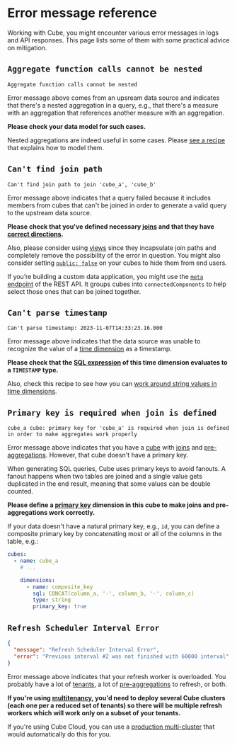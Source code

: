 # Error message reference

Working with Cube, you might encounter various error messages in logs and API responses.
This page lists some of them with some practical advice on mitigation.

## `Aggregate function calls cannot be nested`

```
Aggregate function calls cannot be nested
```

Error message above comes from an upsream data source and indicates that
there's a nested aggregation in a query, e.g., that there's a measure
with an aggregation that references another measure with an aggregation.

**Please check your data model for such cases.**

Nested aggregations are indeed useful in some cases. Please [see a
recipe](/guides/recipes/data-modeling/nested-aggregates) that explains
how to model them.


## `Can't find join path`

```
Can't find join path to join 'cube_a', 'cube_b'
```

Error message above indicates that a query failed because it includes members from cubes
that can't be joined in order to generate a valid query to the upstream data source.

**Please check that you've defined necessary [joins](/product/data-modeling/reference/joins)
and that they have [correct directions](/product/data-modeling/concepts/working-with-joins#transitive-join-pitfalls).**

Also, please consider using [views](/product/data-modeling/reference/view) since they
incapsulate join paths and completely remove the possibility of the error in question.
You might also consider setting [`public: false`](/product/data-modeling/reference/cube#public)
on your cubes to hide them from end users.

If you’re building a custom data application, you might use the [`meta` endpoint](/product/apis-integrations/rest-api/reference#v1meta)
of the REST API. It groups cubes into `connectedComponents` to help select those ones
that can be joined together.

## `Can't parse timestamp`

```
Can't parse timestamp: 2023-11-07T14:33:23.16.000
```

Error message above indicates that the data source was unable to recognize
the value of a [time dimension](/product/data-modeling/reference/types-and-formats#time-1)
as a timestamp.

**Please check that the [SQL expression](/product/data-modeling/syntax#sql-expressions)
of this time dimension evaluates to a `TIMESTAMP` type.**

Also, check this recipe to see how you can [work around string values in
time dimensions](/guides/recipes/data-modeling/string-time-dimensions).

## `Primary key is required when join is defined`

```
cube_a cube: primary key for 'cube_a' is required when join is defined
in order to make aggregates work properly
```

Error message above indicates that you have a [cube](/product/data-modeling/reference/cube)
with [joins](/product/data-modeling/reference/joins) and
[pre-aggregations](/product/data-modeling/reference/pre-aggregations). However, that cube
doesn't have a primary key.

When generating SQL queries, Cube uses primary keys to avoid fanouts.
A fanout happens when two tables are joined and a single value gets duplicated in the end result,
meaning that some values can be double counted. 

**Please define a [primary key](/product/data-modeling/reference/dimensions#primary_key) dimension in this cube to make joins and pre-aggregations work correctly.**

If your data doesn't have a natural primary key, e.g., `id`, you can define a composite
primary key by concatenating most or all of the columns in the table, e.g.:


```yml
cubes:
  - name: cube_a
    # ...

    dimensions:
      - name: composite_key
        sql: CONCAT(column_a, '-', column_b, '-', column_c)
        type: string
        primary_key: true
```

## `Refresh Scheduler Interval Error`

```json
{
  "message": "Refresh Scheduler Interval Error",
  "error": "Previous interval #2 was not finished with 60000 interval"
}
```

Error message above indicates that your refresh worker is overloaded. You probably have
a lot of [tenants](/product/configuration/advanced/multitenancy), a lot of
[pre-aggregations](/product/caching/using-pre-aggregations) to refresh, or both.

**If you're using [multitenancy](/product/configuration/advanced/multitenancy), you'd need
to deploy several Cube clusters (each one per a reduced set of tenants) so there will be
multiple refresh workers which will work only on a subset of your tenants.**

If you're using Cube Cloud, you can use a [production multi-cluster](/product/deployment/cloud/deployment-types#production-multi-cluster)
that would automatically do this for you.